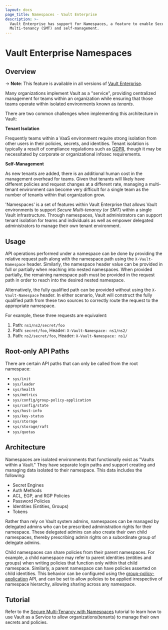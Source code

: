 ```yaml
---
layout: docs
page_title: Namespaces - Vault Enterprise
description: >-
  Vault Enterprise has support for Namespaces, a feature to enable Secure
  Multi-tenancy (SMT) and self-management.
---
```


# Vault Enterprise Namespaces

## Overview

-> **Note**: This feature is available in all versions of [Vault Enterprise](https://www.hashicorp.com/products/vault/).

Many organizations implement Vault as a "service", providing centralized
management for teams within an organization while ensuring that those teams
operate within isolated environments known as _tenants_.

There are two common challenges when implementing this architecture in Vault:

**Tenant Isolation**

Frequently teams within a VaaS environment require strong isolation from other
users in their policies, secrets, and identities. Tenant isolation is typically a
result of compliance regulations such as [GDPR](https://gdpr.eu/), though it may
be necessitated by corporate or organizational infosec requirements.

**Self-Management**

As new tenants are added, there is an additional human cost in the management
overhead for teams. Given that tenants will likely have different policies and
request changes at a different rate, managing a multi-tenant environment can
become very difficult for a single team as the number of tenants within that
organization grow.

'Namespaces' is a set of features within Vault Enterprise that allows Vault
environments to support _Secure Multi-tenancy_ (or _SMT_) within a single Vault
infrastructure. Through namespaces, Vault administrators can support tenant isolation
for teams and individuals as well as empower delegated administrators to manage their
own tenant environment.

## Usage

API operations performed under a namespace can be done by providing the relative
request path along with the namespace path using the `X-Vault-Namespace` header.
Similarly, the namespace header value can be provided in full or partially when
reaching into nested namespaces. When provided partially, the remaining
namespace path must be provided in the request path in order to reach into the
desired nested namespace.

Alternatively, the fully qualified path can be provided without using the
`X-Vault-Namespace` header. In either scenario, Vault will construct the fully
qualified path from these two sources to correctly route the request to the
appropriate namespace.

For example, these three requests are equivalent:

1. Path: `ns1/ns2/secret/foo`
2. Path: `secret/foo`, Header: `X-Vault-Namespace: ns1/ns2/`
3. Path: `ns2/secret/foo`, Header: `X-Vault-Namespace: ns1/`

## Root-only API Paths

There are certain API paths that can only be called from the root namespace:

- `sys/init`
- `sys/leader`
- `sys/health`
- `sys/metrics`
- `sys/config/group-policy-application`
- `sys/config/state`
- `sys/host-info`
- `sys/key-status`
- `sys/storage`
- `sys/storage/raft`
- `sys/quotas`

## Architecture

Namespaces are isolated environments that functionally exist as "Vaults within a Vault."
They have separate login paths and support creating and managing data isolated to their
namespace. This data includes the following:

- Secret Engines
- Auth Methods
- ACL, EGP, and RGP Policies
- Password Policies
- Identities (Entities, Groups)
- Tokens

Rather than rely on Vault system admins, namespaces can be managed by delegated admins who
can be prescribed administration rights for their namespace. These delegated admins can also
create their own child namespaces, thereby prescribing admin rights on a subordinate group
of delegate admins.

Child namespaces can share policies from their parent namespaces. For example, a child namespace
may refer to parent identities (entities and groups) when writing policies that function only
within that child namespace. Similarly, a parent namespace can have policies asserted on child
identities. This behavior can be configured using the [group-policy-application](/vault/api-docs/system/config-group-policy-application) API, and
can be set to allow policies to be applied irrespective of namespace hierarchy, allowing sharing
across any namespace.

## Tutorial

Refer to the [Secure Multi-Tenancy with Namespaces](/vault/tutorials/enterprise/namespaces)
tutorial to learn how to use Vault as a Service to allow organizations(tenants) to manage their own secrets and policies.
